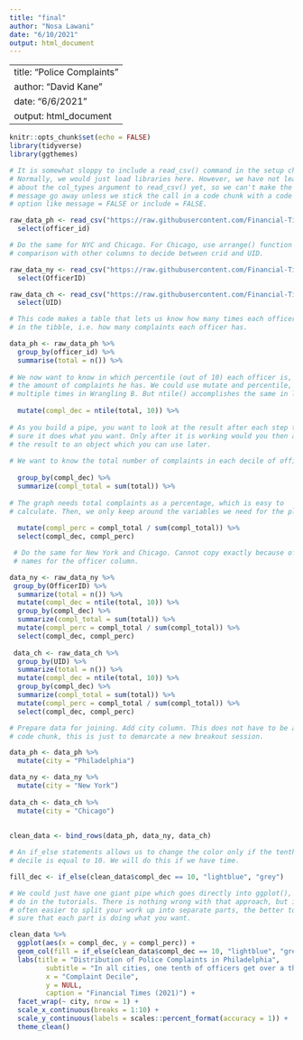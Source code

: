 ```yaml
---
title: "final"
author: "Nosa Lawani"
date: "6/10/2021"
output: html_document
---
```


---
title: "Police Complaints"
author: "David Kane"
date: "6/6/2021"
output: html_document
---

```r
knitr::opts_chunk$set(echo = FALSE)
library(tidyverse)
library(ggthemes)

# It is somewhat sloppy to include a read_csv() command in the setup chunk.
# Normally, we would just load libraries here. However, we have not learned
# about the col_types argument to read_csv() yet, so we can't make the annoying
# message go away unless we stick the call in a code chunk with a code chunk
# option like message = FALSE or include = FALSE.

raw_data_ph <- read_csv("https://raw.githubusercontent.com/Financial-Times/police-misconduct-complaints-analysis/main/output/philly_clean.csv") %>% 
  select(officer_id)  

# Do the same for NYC and Chicago. For Chicago, use arrange() function and 
# comparison with other columns to decide between crid and UID. 

raw_data_ny <- read_csv("https://raw.githubusercontent.com/Financial-Times/police-misconduct-complaints-analysis/main/output/nyc_clean.csv") %>% 
  select(OfficerID) 

raw_data_ch <- read_csv("https://raw.githubusercontent.com/Financial-Times/police-misconduct-complaints-analysis/main/output/chicago_clean.csv") %>% 
  select(UID) 
```


```r

# This code makes a table that lets us know how many times each officer id appeared 
# in the tibble, i.e. how many complaints each officer has.

data_ph <- raw_data_ph %>% 
  group_by(officer_id) %>% 
  summarise(total = n()) %>% 
  
# We now want to know in which percentile (out of 10) each officer is, based on
# the amount of complaints he has. We could use mutate and percentile, as we did 
# multiple times in Wrangling B. But ntile() accomplishes the same in less code.
  
  mutate(compl_dec = ntile(total, 10)) %>% 
  
# As you build a pipe, you want to look at the result after each step to make
# sure it does what you want. Only after it is working would you then assign
# the result to an object which you can use later. 
  
# We want to know the total number of complaints in each decile of officers.
  
  group_by(compl_dec) %>% 
  summarize(compl_total = sum(total)) %>% 
  
# The graph needs total complaints as a percentage, which is easy to
# calculate. Then, we only keep around the variables we need for the plot.
  
  mutate(compl_perc = compl_total / sum(compl_total)) %>% 
  select(compl_dec, compl_perc)

 # Do the same for New York and Chicago. Cannot copy exactly because of differing
 # names for the officer column. 

data_ny <- raw_data_ny %>% 
 group_by(OfficerID) %>% 
  summarize(total = n()) %>% 
  mutate(compl_dec = ntile(total, 10)) %>% 
  group_by(compl_dec) %>% 
  summarize(compl_total = sum(total)) %>% 
  mutate(compl_perc = compl_total / sum(compl_total)) %>% 
  select(compl_dec, compl_perc) 
  
 data_ch <- raw_data_ch %>% 
  group_by(UID) %>% 
  summarize(total = n()) %>% 
  mutate(compl_dec = ntile(total, 10)) %>% 
  group_by(compl_dec) %>% 
  summarize(compl_total = sum(total)) %>% 
  mutate(compl_perc = compl_total / sum(compl_total)) %>% 
  select(compl_dec, compl_perc) 
```

```r
# Prepare data for joining. Add city column. This does not have to be a separate
# code chunk, this is just to demarcate a new breakout session. 

data_ph <- data_ph %>% 
  mutate(city = "Philadelphia")

data_ny <- data_ny %>% 
  mutate(city = "New York")
  
data_ch <- data_ch %>% 
  mutate(city = "Chicago")
  
  
clean_data <- bind_rows(data_ph, data_ny, data_ch) 
```

```r
# An if_else statements allows us to change the color only if the tenth 
# decile is equal to 10. We will do this if we have time. 

fill_dec <- if_else(clean_data$compl_dec == 10, "lightblue", "grey")

# We could just have one giant pipe which goes directly into ggplot(), like we
# do in the tutorials. There is nothing wrong with that approach, but it is
# often easier to split your work up into separate parts, the better to make
# sure that each part is doing what you want.

clean_data %>% 
  ggplot(aes(x = compl_dec, y = compl_perc)) +
  geom_col(fill = if_else(clean_data$compl_dec == 10, "lightblue", "grey")) +
  labs(title = "Distribution of Police Complaints in Philadelphia",
         subtitle = "In all cities, one tenth of officers get over a third of the complaints",
         x = "Complaint Decile",
         y = NULL,
         caption = "Financial Times (2021)") +
  facet_wrap(~ city, nrow = 1) +
  scale_x_continuous(breaks = 1:10) +
  scale_y_continuous(labels = scales::percent_format(accuracy = 1)) +
  theme_clean()
```

